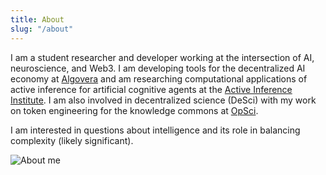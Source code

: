 ```yaml
---
title: About
slug: "/about"
---
```



<div className={styles.aboutContainer}>
  <div className={styles.textContainer}>
    <p>
      I am a student researcher and developer working at the intersection of AI, neuroscience, and Web3. I am developing tools for the decentralized AI economy at <a href='https://www.algovera.ai/'>Algovera</a> and am researching computational applications of active inference for artificial cognitive agents at the <a href='https://activeinference.org'>Active Inference Institute</a>. I am also involved in decentralized science (DeSci) with my work on token engineering for the knowledge commons at <a href='https://opsci.io/'>OpSci</a>.
    </p>
    <p>
      I am interested in questions about intelligence and its role in balancing complexity (likely significant).
    </p>
  </div>
  <div className={styles.imageContainer}>
    <img className={styles.aboutImage} src='IMG_3935.jpeg' alt='About me' />
  </div>
</div>
